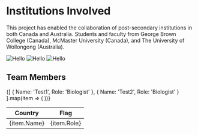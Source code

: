 # Institutions Involved

This project has enabled the collaboration of post-secondary institutions in both Canada and Australia.
Students and faculty from George Brown College (Canada), McMaster University (Canada), and
The University of Wollongong (Australia).

![Hello](/mcmaster_science.jpeg)
![Hello](/gbc.png)
![Hello](/wollongong.png)

## Team Members
<table>
  <thead>
    <tr>
      <th>Country</th>
      <th>Flag</th>
    </tr>
  </thead>
  <tbody>
    {[
      { Name: 'Test1', Role: 'Biologist' },
      { Name: 'Test2', Role: 'Biologist' }
    ].map(item => (
      <tr key={item.country}>
        <td>{item.Name}</td>
        <td>{item.Role}</td>
      </tr>
    ))}
  </tbody>
</table>


